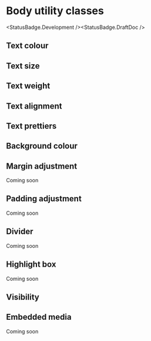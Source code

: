
# Body utility classes
<StatusBadge.Development /><StatusBadge.DraftDoc />

## Text colour
<Story id="components-body-utilities--text-color-utils" />

## Text size
<Story id="components-body-utilities--text-size-utils" />

## Text weight
<Story id="components-body-utilities--text-weight-utils" />

## Text alignment
<Story id="components-body-utilities--text-align-utils" />

## Text prettiers
<Story id="components-body-utilities--text-pretty-utils" />

## Background colour
<Story id="components-body-utilities--background-colour-utils" />

## Margin adjustment

Coming soon

## Padding adjustment

Coming soon

## Divider

Coming soon

## Highlight box

Coming soon

## Visibility
<Story id="components-body-utilities--visibility-utils" />

## Embedded media

Coming soon

